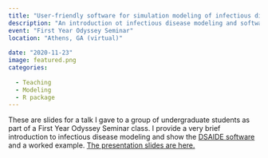 ```yaml
---
title: "User-friendly software for simulation modeling of infectious diseases"
description: "An introduction ot infectious disease modeling and software to learn it." 
event: "First Year Odyssey Seminar"
location: "Athens, GA (virtual)"
  
date: "2020-11-23"
image: featured.png
categories:
  
  - Teaching
  - Modeling
  - R package
---
```


These are slides for a talk I gave to a group of undergraduate students as part of a First Year Odyssey Seminar class. I provide a very brief introduction to infectious disease modeling and show the [DSAIDE software](https://ahgroup.github.io/DSAIDE/) and a worked example. <a href="2020-11-fyos.html" target="_blank">The presentation slides are here.</a>
